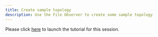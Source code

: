 ```yaml
---
title: Create sample topology
description: Use the File Observer to create some sample topology
---
```


Please click [here](https://community.ibm.com/community/user/aiops/blogs/zane-bray1/2022/04/25/getting-started-with-watson-aiops-event-manager-47) to launch the tutorial for this session.
